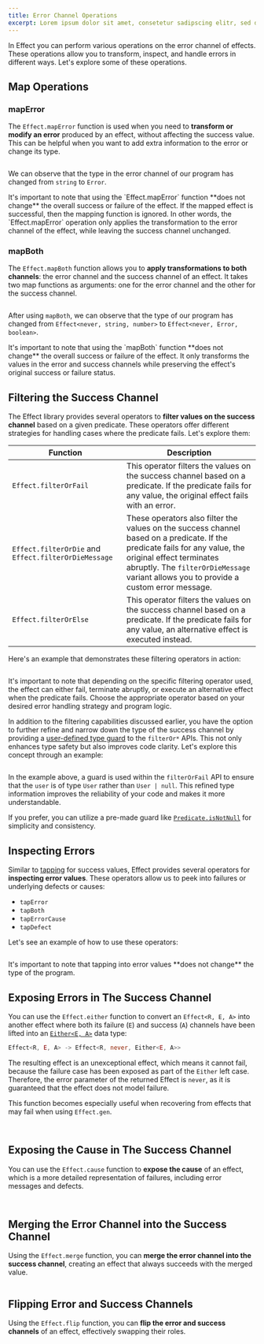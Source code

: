 ```yaml
---
title: Error Channel Operations
excerpt: Lorem ipsum dolor sit amet, consetetur sadipscing elitr, sed diam nonumy eirmod tempor invidunt ut labore.
---
```


In Effect you can perform various operations on the error channel of effects. These operations allow you to transform, inspect, and handle errors in different ways. Let's explore some of these operations.

## Map Operations

### mapError

The `Effect.mapError` function is used when you need to **transform or modify an error** produced by an effect, without affecting the success value. This can be helpful when you want to add extra information to the error or change its type.

```ts /string/1 /Error/1 file=<rootDir>/src/guide/error-management/error-channel-operations/mapError.ts

```

We can observe that the type in the error channel of our program has changed from `string` to `Error`.

<Info>
  It's important to note that using the `Effect.mapError` function **does not
  change** the overall success or failure of the effect. If the mapped effect is
  successful, then the mapping function is ignored. In other words, the
  `Effect.mapError` operation only applies the transformation to the error
  channel of the effect, while leaving the success channel unchanged.
</Info>

### mapBoth

The `Effect.mapBoth` function allows you to **apply transformations to both channels**: the error channel and the success channel of an effect. It takes two map functions as arguments: one for the error channel and the other for the success channel.

```ts /string, number/ /Error, boolean/ file=<rootDir>/src/guide/error-management/error-channel-operations/mapBoth.ts

```

After using `mapBoth`, we can observe that the type of our program has changed from `Effect<never, string, number>` to `Effect<never, Error, boolean>`.

<Info>
  It's important to note that using the `mapBoth` function **does not change**
  the overall success or failure of the effect. It only transforms the values in
  the error and success channels while preserving the effect's original success
  or failure status.
</Info>

## Filtering the Success Channel

The Effect library provides several operators to **filter values on the success channel** based on a given predicate. These operators offer different strategies for handling cases where the predicate fails. Let's explore them:

| **Function**                                         | **Description**                                                                                                                                                                                                                                   |
| ---------------------------------------------------- | ------------------------------------------------------------------------------------------------------------------------------------------------------------------------------------------------------------------------------------------------- |
| `Effect.filterOrFail`                                | This operator filters the values on the success channel based on a predicate. If the predicate fails for any value, the original effect fails with an error.                                                                                      |
| `Effect.filterOrDie` and `Effect.filterOrDieMessage` | These operators also filter the values on the success channel based on a predicate. If the predicate fails for any value, the original effect terminates abruptly. The `filterOrDieMessage` variant allows you to provide a custom error message. |
| `Effect.filterOrElse`                                | This operator filters the values on the success channel based on a predicate. If the predicate fails for any value, an alternative effect is executed instead.                                                                                    |

Here's an example that demonstrates these filtering operators in action:

```ts file=<rootDir>/src/guide/error-management/error-channel-operations/filtering.ts

```

It's important to note that depending on the specific filtering operator used, the effect can either fail, terminate abruptly, or execute an alternative effect when the predicate fails. Choose the appropriate operator based on your desired error handling strategy and program logic.

In addition to the filtering capabilities discussed earlier, you have the option to further refine and narrow down the type of the success channel by providing a [user-defined type guard](https://www.typescriptlang.org/docs/handbook/2/narrowing.html#using-type-predicates) to the `filterOr*` APIs. This not only enhances type safety but also improves code clarity. Let's explore this concept through an example:

```ts file=<rootDir>/src/guide/error-management/error-channel-operations/filtering-guards.ts

```

In the example above, a guard is used within the `filterOrFail` API to ensure that the `user` is of type `User` rather than `User | null`. This refined type information improves the reliability of your code and makes it more understandable.

If you prefer, you can utilize a pre-made guard like [`Predicate.isNotNull`](https://effect-ts.github.io/effect/modules/Predicate.ts.html#isnotnull) for simplicity and consistency.

## Inspecting Errors

Similar to [tapping](../essentials/pipeline.mdx#tap) for success values, Effect provides several operators for **inspecting error values**. These operators allow us to peek into failures or underlying defects or causes:

- `tapError`
- `tapBoth`
- `tapErrorCause`
- `tapDefect`

Let's see an example of how to use these operators:

```ts file=<rootDir>/src/guide/error-management/error-channel-operations/tapError.ts

```

<Info>
  It's important to note that tapping into error values **does not change** the
  type of the program.
</Info>

## Exposing Errors in The Success Channel

You can use the `Effect.either` function to convert an `Effect<R, E, A>` into another effect where both its failure (`E`) and success (`A`) channels have been lifted into an [`Either<E, A>`](../data-types/either.mdx) data type:

```ts
Effect<R, E, A> -> Effect<R, never, Either<E, A>>
```

The resulting effect is an unexceptional effect, which means it cannot fail, because the failure case has been exposed as part of the `Either` left case. Therefore, the error parameter of the returned Effect is `never`, as it is guaranteed that the effect does not model failure.

This function becomes especially useful when recovering from effects that may fail when using `Effect.gen`.

<Tabs>
<Tab>

```ts file=<rootDir>/src/guide/error-management/error-channel-operations/either-gen.ts

```

</Tab>
<Tab>

```ts file=<rootDir>/src/guide/error-management/error-channel-operations/either-pipe.ts

```

</Tab>
</Tabs>

## Exposing the Cause in The Success Channel

You can use the `Effect.cause` function to **expose the cause** of an effect, which is a more detailed representation of failures, including error messages and defects.

<Tabs>
<Tab>

```ts file=<rootDir>/src/guide/error-management/error-channel-operations/cause-gen.ts

```

</Tab>
<Tab>

```ts file=<rootDir>/src/guide/error-management/error-channel-operations/cause-pipe.ts

```

</Tab>
</Tabs>

## Merging the Error Channel into the Success Channel

Using the `Effect.merge` function, you can **merge the error channel into the success channel**, creating an effect that always succeeds with the merged value.

```ts file=<rootDir>/src/guide/error-management/error-channel-operations/merge.ts

```

## Flipping Error and Success Channels

Using the `Effect.flip` function, you can **flip the error and success channels** of an effect, effectively swapping their roles.

```ts file=<rootDir>/src/guide/error-management/error-channel-operations/flip.ts

```
